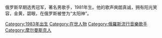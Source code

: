 {{blpunsourced|time=2014-01-19T17:08:03+00:00}}
{{expand|time=2014-01-19T17:08:03+00:00}}
俄罗斯早期选秀冠军，著名男歌手，1981年生。他的歌声爽朗真诚，拥有阳光笑容，金黄，碧眼，在俄罗斯被誉为“太阳神”。

{{Authority control}}
[[Category:1983年出生|Category:1983年出生]]
[[Category:在世人物|Category:在世人物]]
[[Category:俄羅斯流行音樂歌手|Category:俄羅斯流行音樂歌手]]
[[Category:摩尔曼斯克人|Category:摩尔曼斯克人]]
